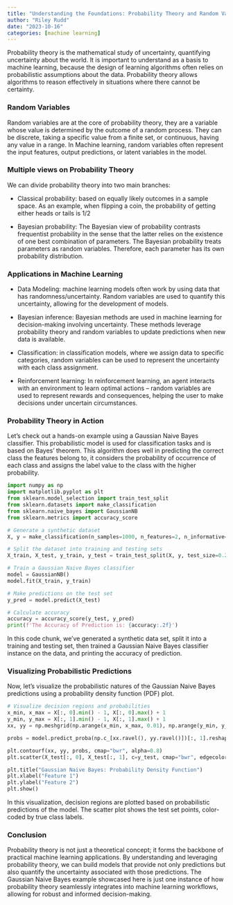 ```yaml
---
title: "Understanding the Foundations: Probability Theory and Random Variables in Machine Learning"
author: "Riley Rudd"
date: "2023-10-16"
categories: [machine learning]
---
```


Probability theory is the mathematical study of uncertainty, quantifying uncertainty about the world. It is important to understand as a basis to machine learning, because the design of learning algorithms often relies on probabilistic assumptions about the data. Probability theory allows algorithms to reason effectively in situations where there cannot be certainty.

### Random Variables

Random variables are at the core of probability theory, they are a variable whose value is determined by the outcome of a random process. They can be discrete, taking a specific value from a finite set, or continuous, having any value in a range. In Machine learning, random variables often represent the input features, output predictions, or latent variables in the model.

### Multiple views on Probability Theory

We can divide probability theory into two main branches:

-   Classical probability: based on equally likely outcomes in a sample space. As an example, when flipping a coin, the probability of getting either heads or tails is 1/2

-   Bayesian probability: The Bayesian view of probability contrasts frequentist probability in the sense that the latter relies on the existence of one best combination of parameters. The Bayesian probability treats parameters as random variables. Therefore, each parameter has its own probability distribution.

### Applications in Machine Learning

-   Data Modeling: machine learning models often work by using data that has randomness/uncertainty. Random variables are used to quantify this uncertainty, allowing for the development of models.

-   Bayesian inference: Bayesian methods are used in machine learning for decision-making involving uncertainty. These methods leverage probability theory and random variables to update predictions when new data is available.

-   Classification: in classification models, where we assign data to specific categories, random variables can be used to represent the uncertainty with each class assignment.

-   Reinforcement learning: In reinforcement learning, an agent interacts with an environment to learn optimal actions -- random variables are used to represent rewards and consequences, helping the user to make decisions under uncertain circumstances.

### Probability Theory in Action

Let's check out a hands-on example using a Gaussian Naive Bayes classifier. This probabilistic model is used for classification tasks and is based on Bayes' theorem. This algorithm does well in predicting the correct class the features belong to, it considers the probability of occurrence of each class and assigns the label value to the class with the higher probability.

```python
import numpy as np
import matplotlib.pyplot as plt
from sklearn.model_selection import train_test_split
from sklearn.datasets import make_classification
from sklearn.naive_bayes import GaussianNB
from sklearn.metrics import accuracy_score

# Generate a synthetic dataset
X, y = make_classification(n_samples=1000, n_features=2, n_informative=2, n_redundant=0, random_state=42)

# Split the dataset into training and testing sets
X_train, X_test, y_train, y_test = train_test_split(X, y, test_size=0.2, random_state=32)

# Train a Gaussian Naive Bayes classifier
model = GaussianNB()
model.fit(X_train, y_train)

# Make predictions on the test set
y_pred = model.predict(X_test)

# Calculate accuracy
accuracy = accuracy_score(y_test, y_pred)
print(f'The Accuracy of Prediction is: {accuracy:.2f}')

```

In this code chunk, we've generated a synthetic data set, split it into a training and testing set, then trained a Gaussian Naive Bayes classifier instance on the data, and printing the accuracy of prediction.

### Visualizing Probabilistic Predictions

Now, let's visualize the probabilistic natures of the Gaussian Naive Bayes predictions using a probability density function (PDF) plot.

```python
# Visualize decision regions and probabilities
x_min, x_max = X[:, 0].min() - 1, X[:, 0].max() + 1
y_min, y_max = X[:, 1].min() - 1, X[:, 1].max() + 1
xx, yy = np.meshgrid(np.arange(x_min, x_max, 0.01), np.arange(y_min, y_max, 0.01))

probs = model.predict_proba(np.c_[xx.ravel(), yy.ravel()])[:, 1].reshape(xx.shape)

plt.contourf(xx, yy, probs, cmap="bwr", alpha=0.8)
plt.scatter(X_test[:, 0], X_test[:, 1], c=y_test, cmap="bwr", edgecolors="k", marker="o", s=80, linewidth=1)

plt.title("Gaussian Naive Bayes: Probability Density Function")
plt.xlabel("Feature 1")
plt.ylabel("Feature 2")
plt.show()
```

In this visualization, decision regions are plotted based on probabilistic predictions of the model. The scatter plot shows the test set points, color-coded by true class labels.

### **Conclusion**

Probability theory is not just a theoretical concept; it forms the backbone of practical machine learning applications. By understanding and leveraging probability theory, we can build models that provide not only predictions but also quantify the uncertainty associated with those predictions. The Gaussian Naive Bayes example showcased here is just one instance of how probability theory seamlessly integrates into machine learning workflows, allowing for robust and informed decision-making.
